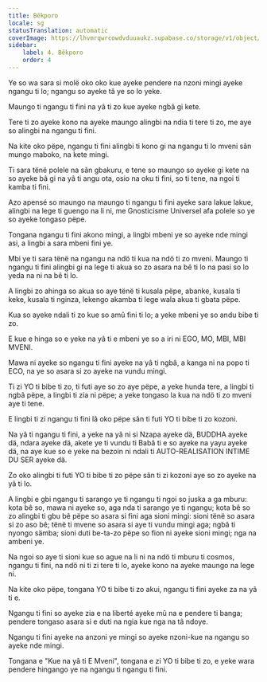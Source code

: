 ```yaml
---
title: Bêkporo
locale: sg
statusTranslation: automatic
coverImage: https://lhvmrqwrcowdvduuaukz.supabase.co/storage/v1/object/public/strapi-uploads/small_cover-tratado-de-psicologia-revolucionaria.webp-5e15e1cec4e0ebebcde5d7fc7565d8fd.webp
sidebar:
    label: 4. Bêkporo
    order: 4
---
```

Ye so wa sara si molë oko oko kue ayeke pendere na nzoni mingi ayeke ngangu ti lo; ngangu so ayeke tâ ye so lo yeke.

Maungo ti ngangu ti fini na yâ ti zo kue ayeke ngbâ gi kete.

Tere ti zo ayeke kono na ayeke maungo alingbi na ndia ti tere ti zo, me aye so alingbi na ngangu ti fini.

Na kite oko pëpe, ngangu ti fini alingbi ti kono gi na ngangu ti lo mveni sân mungo maboko, na kete mingi.

Ti sara tënë polele na sân gbakuru, e tene so maungo so ayeke gi kete na so ayeke bâ gi na yâ ti angu ota, osio na oku ti fini, so ti tene, na ngoi ti kamba ti fini.

Azo apensé so maungo na maungo ti ngangu ti fini ayeke sara lakue lakue, alingbi na lege ti guengo na li ni, me Gnosticisme Universel afa polele so ye so ayeke tongaso pëpe.

Tongana ngangu ti fini akono mingi, a lingbi mbeni ye so ayeke nde mingi asi, a lingbi a sara mbeni fini ye.

Mbi ye ti sara tënë na ngangu na ndö ti kua na ndö ti zo mveni. Maungo ti ngangu ti fini alingbi gi na lege ti akua so zo asara na bê ti lo na pasi so lo yeda na ni na bê ti lo.

A lingbi zo ahinga so akua so aye tënë ti kusala pëpe, abanke, kusala ti keke, kusala ti nginza, lekengo akamba ti lege wala akua ti gbata pëpe.

Kua so ayeke ndali ti zo kue so amû fini ti lo; a yeke mbeni ye so andu bibe ti zo.

E kue e hinga so e yeke na yâ ti e mbeni ye so a iri ni EGO, MO, MBI, MBI MVENI.

Mawa ni ayeke so ngangu ti fini ayeke na yâ ti ngbâ, a kanga ni na popo ti ECO, na ye so asara si zo ayeke na vundu mingi.

Ti zi YO ti bibe ti zo, ti futi aye so zo aye pëpe, a yeke hunda tere, a lingbi ti ngbâ pëpe, a lingbi ti zia ni pëpe; a yeke tongaso la kua na ndö ti zo mveni aye ti tene.

E lingbi ti zi ngangu ti fini lâ oko pëpe sân ti futi YO ti bibe ti zo kozoni.

Na yâ ti ngangu ti fini, a yeke na yâ ni si Nzapa ayeke dä, BUDDHA ayeke dä, ndara ayeke dä, akete ye ti vundu ti Babâ ti e so ayeke na yayu ayeke dä, na aye kue so e yeke na bezoin ni ndali ti AUTO-REALISATION INTIME DU SER ayeke dä.

Zo oko alingbi ti futi YO ti bibe ti zo pëpe sân ti zi kozoni aye so zo ayeke na yâ ti lo.

A lingbi e gbi ngangu ti sarango ye ti ngangu ti ngoi so juska a ga mburu: kota bê so, mawa ni ayeke so, aga nda ti sarango ye ti ngangu; kota bê so zo alingbi ti gbu bê pëpe so asara si fini aga sioni mingi: sioni tënë so asara si zo aso bê; tënë ti mvene so asara si aye ti vundu mingi aga; ngbâ ti nyongo sämba; sioni duti be-ta-zo pëpe so fion ni ayeke sioni mingi; nga na ambeni ye.

Na ngoi so aye ti sioni kue so ague na li ni na ndö ti mburu ti cosmos, ngangu ti fini, na ndö ni ti zi tere ti lo, ayeke kono na ayeke maungo na lege ni.

Na kite oko pëpe, tongana YO ti bibe ti zo akui, ngangu ti fini ayeke za na yâ ti e.

Ngangu ti fini so ayeke zia e na liberté ayeke mû na e pendere ti banga; pendere tongaso asara si e duti na ngia kue nga na tâ ndoye.

Ngangu ti fini ayeke na anzoni ye mingi so ayeke nzoni-kue na ngangu so ayeke nde mingi.

Tongana e "Kue na yâ ti E Mveni", tongana e zi YO ti bibe ti zo, e yeke wara pendere hingango ye na ngangu ti ngangu ti fini.

